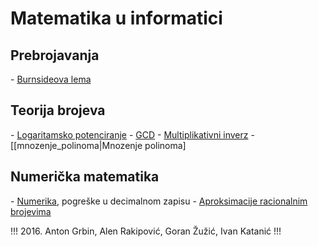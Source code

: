= Matematika u informatici =

== Prebrojavanja == 

- [[burnsideova_lema|Burnsideova lema]]

== Teorija brojeva ==

- [[matematika/logpow|Logaritamsko potenciranje]]
- [[matematika/teorija_brojeva/gcd/|GCD]]
- [[Multiplikativni inverz]]
- [[mnozenje_polinoma|Mnozenje polinoma]

== Numerička matematika ==

- [[matematika/numerika|Numerika]], pogreške u decimalnom zapisu
- [[matematika/racapprox/|Aproksimacije racionalnim brojevima]]


!!!
2016. Anton Grbin, Alen Rakipović, Goran Žužić, Ivan Katanić
!!!
